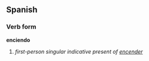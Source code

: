 ==Spanish==
===Verb form===
'''enciendo'''

# ''first-person singular indicative present of [[encender]]''